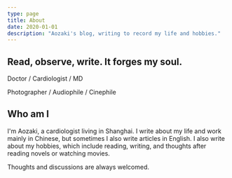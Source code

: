 ```yaml
---
type: page
title: About
date: 2020-01-01
description: "Aozaki's blog, writing to record my life and hobbies."
---
```



<Head>
  <title>Aozaki's Blog</title>
</Head>

<h2>Read, observe, write. It forges my soul.</h2>

Doctor / Cardiologist / MD

Photographer / Audiophile / Cinephile

<h2>Who am I</h2>

I'm Aozaki, a cardiologist living in Shanghai. I write about my life and work mainly in Chinese, but sometimes I also write articles in English. I also write about my hobbies, which include reading, writing, and thoughts after reading novels or watching movies.

Thoughts and discussions are always welcomed.
